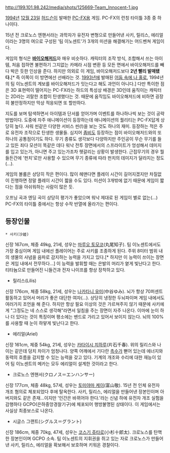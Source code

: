 http://199.101.98.242/media/shots/125669-Team_Innocent-1.jpg

[[1994년]] [[12월 23일]] [[허드슨]]이 발매한 [[PC-FX]]용 게임. PC-FX의 런칭 타이틀 3종 중 하나이다.

15년 전 크로노스 엔핸서라는 과학자가 유전자 변형으로 만들어낸 사키, 릴리스, 에리얼이라는 3명의 여으로 구성된 '팀 이노센트'가 3개의 미션을 해결해가는 어드벤쳐 게임이다.

게임의 형식은 '''[[바이오해저드]]'''와 매우 비슷하다. 캐릭터의 조작 방식, 조합해서 쓰는 아이템, 처음 접하면 불편하기 그지없는 카메라 시점 변환 등 모든 면에서 바이오해저드를 빼다 박은 듯한 인상을 준다. 하지만 의외로 이 게임, 바이오해저드보다 '''2년 빨리 발매됐다.'''[* 즉 이쪽이 이 방면에선 선배라는 것. [[1993년]]에 발매된 [[어둠 속에 나 홀로]], 1994년의 팀 이노센트의 계보를 바이오해저드가 잇는다고 해도 과언이 아니다.] 다만 특이한 점은 3D 표현력이 떨어지는 PC-FX라는 하드의 특성상 배경은 3D인데 움직이는 캐릭터는 2D라는 괴랄한 조합이 탄생했다는 것. 때문에 움직임도 바이오해저드에 비하면 굉장히 불안정하지만 막상 적응되면 또 할만하다.

지도를 보며 탐색하면서 아이템과 단서를 얻어가며 이벤트를 하나하나씩 보는 것이 공략방법이다. 도중에 자주 애니메이션이 등장하는데 애니메이션의 퀄리티는 PC-FX답게 상당히 높다. 샤워 씬같은 다양한 서비스 씬(!)을 보는 것도 하나의 재미. 등장하는 적은 주로 유전자 조작으로 탄생한 생물들. 심지어 [[좀비]]도 등장하는 점이 바이오해저드와의 또 하나의 공통점이기도 하다. 무기 종류도 생각보다 다양하지만 주인공이 무슨 무기를 들고 있든 죄다 모션이 똑같은 데다 워낙 전투 장면에서의 스프라이트가 엉성해서 데미지를 입고 있는가, 아니면 주고 있는가조차 헷갈리는 상황이 발생한다. 근접무기의 경우 뭘 들든간에 '펀치'로만 사용할 수 있으며 무기 종류에 따라 펀치의 데미지가 달라지는 정도(...).

게임의 볼륨은 상당히 작은 편이다. 많이 헤맨다면 플레이 시간이 길어지겠지만 차질없이 진행하면 정말 플레이 시간이 짧을 수도 있다. 미션이 3개밖에 없기 때문에 게임이 짧다는 점을 아쉬워하는 사람이 많은 듯.

오프닝 곡과 엔딩 곡이 상당히 평가가 좋았으며 워낙 제대로 된 게임이 별로 없는(...) PC-FX의 타이틀 중에서는 항상 수작 반열에 올라가는 편이다.



== 등장인물 ==
 * 사키(沙姬)
신장 167cm, 체중 49kg, 21세, 성우는 [[마루오 토모코]](丸尾知子).
팀 이노센트에서도 가장 중심이며 게임 내에선 플레이어는 주로 사키를 조종하게 된다. 주위 8미터 범위 내의 생물의 사념을 음파로 감지하는 능력을 가지고 있다.[* 하지만 이 능력이 쓰이는 장면은 게임 내에서 전무하다...] 이 능력을 발휘할 때는 은발의 머리가 옅게 빛난다고 한다. 티타늄으로 만들어진 니들건과 전자 나이프를 항상 장착하고 있다.

* 릴리스(Lilis)
신장 176cm, 체중 58kg, 21세, 성우는 [[나카타니 유미]](中谷ゆみ).
뇌가 항상 70퍼센트 활동하고 있어서 머리가 좋은 대단한 여자(...). 상당히 냉정한 두뇌파이며 게임 내에서도 여러가지 조언을 해 준다. 하지만 항상 필요 이상의 것은 가르쳐주지 않기 때문에 사키에게 "그정도는 네 스스로 생각해"라면서 일침을 주는 장면이 자주 나온다. 이마에 눈이 하나 더 있다는 것이 특징이며 평소에는 밴드로 가리고 있어서 보이지 않는다. 뇌의 100%를 사용할 때 눈이 하얗게 빛난다고 한다.

* 에리얼(Ariel)
신장 161cm, 체중 54kg, 21세, 성우는 [[카타이시 치하루]](片石千春).
위의 릴리스와 나이는 같은데 덩치 차이가 엄청나다. 양쪽 어깨에서 기다란 [[촉수]]가 뻗어 있는데 에너지와 동력의 흐름을 감지할 수 있는 능력을 갖고 있다. 기계의 개조와 수리에 대한 재능이 있어 팀 이노센트의 메카는 모두 에리얼이 설계한 것이라고 한다.

* 크로노스 엔핸서(クロノス＝エンハンサー)
신장 177cm, 체중 48kg, 57세, 성우는 [[토미야마 케이]](富山敬).
15년 전 인체 유전자 개조 혐의로 체포되었다 후에 탈옥한다. 사키, 릴리스, 에리얼을 만들어낸 장본인이며 아버지와도 같은 존재...이지만 '인간은 바뀌어야 한다.'라는 신념 하에 유전자 개조 실험을 감행하다 GCPO(은하중앙경찰기구)에 체포되어 행방불명된 상태이다. 이 게임에서는 사실상 최종보스로 나온다.

* 시글스 그랜트(シグルス＝グラント)
신장 186cm, 체중 70kg, 47세, 성우는 [[코스기 쥬타로]](小杉十郎太).
크로노스를 탄핵한 장본인이며 GCPO 소속. 팀 이노센트의 지휘권을 쥐고 있는 자로 크로노스가 만들어낸 사키, 릴리스, 에리얼을 확보해서 보호하며 키워온 경찰이다.
